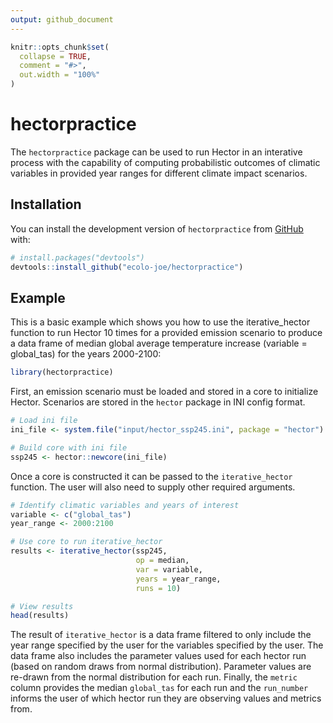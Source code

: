 ```yaml
---
output: github_document
---
```


<!-- README.md is generated from README.Rmd. Please edit that file -->

```r
knitr::opts_chunk$set(
  collapse = TRUE,
  comment = "#>",
  out.width = "100%"
)
```

# hectorpractice

<!-- badges: start -->
<!-- badges: end -->

The `hectorpractice` package can be used to run Hector in an interative process with the capability of computing probabilistic outcomes of climatic variables in provided year ranges for different climate impact scenarios. 

## Installation

You can install the development version of `hectorpractice` from [GitHub](https://github.com/) with:

``` r
# install.packages("devtools")
devtools::install_github("ecolo-joe/hectorpractice")
```

## Example

This is a basic example which shows you how to use the iterative_hector function to run Hector 10 times for a provided emission scenario to produce a data frame of median global average temperature increase (variable = global_tas) for the years 2000-2100:

```r
library(hectorpractice)
```

First, an emission scenario must be loaded and stored in a core to initialize Hector. Scenarios are stored in the `hector` package in INI config format.

```r
# Load ini file 
ini_file <- system.file("input/hector_ssp245.ini", package = "hector")

# Build core with ini file
ssp245 <- hector::newcore(ini_file)
```

Once a core is constructed it can be passed to the `iterative_hector` function. The user will also need to supply other required arguments.

```r
# Identify climatic variables and years of interest
variable <- c("global_tas")
year_range <- 2000:2100

# Use core to run iterative_hector
results <- iterative_hector(ssp245,
                            op = median,
                            var = variable,
                            years = year_range,
                            runs = 10)

# View results 
head(results)

```

The result of `iterative_hector` is a data frame filtered to only include the year range specified by the user for the variables specified by the user. The data frame also includes the parameter values used for each hector run (based on random draws from normal distribution). Parameter values are re-drawn from the normal distribution for each run. Finally, the `metric` column provides the median `global_tas` for each run and the `run_number` informs the user of which hector run they are observing values and metrics from.   

